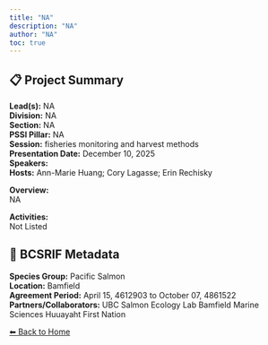 ```yaml
---
title: "NA"
description: "NA"
author: "NA"
toc: true
---
```


## 📋 Project Summary

**Lead(s):** NA  
**Division:** NA  
**Section:** NA  
**PSSI Pillar:** NA  
**Session:** fisheries monitoring and harvest methods  
**Presentation Date:** December 10, 2025  
**Speakers:**   
**Hosts:** Ann-Marie Huang; Cory Lagasse; Erin Rechisky  

**Overview:**  
NA   

**Activities:**  
Not Listed

## 🧬 BCSRIF Metadata

**Species Group:** Pacific Salmon  
**Location:** Bamfield  
**Agreement Period:** April 15, 4612903 to October 07, 4861522  
**Partners/Collaborators:** UBC Salmon Ecology Lab
Bamfield Marine Sciences 
Huuayaht First Nation  

[⬅ Back to Home](../index.qmd)
